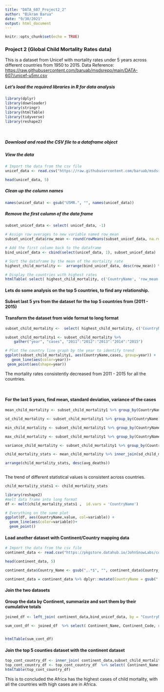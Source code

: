 ```yaml
---
title: "DATA_607_Project2_2"
author: "Bikram Barua"
date: "9/30/2021"
output: html_document
---
```


```r
knitr::opts_chunk$set(echo = TRUE)
```

### Project 2 (Global Child Mortality Rates data)
This is a dataset from Unicef with mortality rates under 5 years across different countries from 1950 to 2015.
Data Reference: <https://raw.githubusercontent.com/baruab/msdsrepo/main/DATA-607/unicef-u5mr.csv>


##### Let's load the required libraries in R for data analysis
```r
library(dplyr)
library(downloader)
library(stringr)
library(htmlTable)
library(tidyverse)
library(reshape2)
```

<br>

##### Download and read the CSV file to a dataframe object  
##### View the data  

```r

# Import the data from the csv file
unicef_data <- read.csv("https://raw.githubusercontent.com/baruab/msdsrepo/main/DATA-607/unicef-u5mr.csv", stringsAsFactors = FALSE)

head(unicef_data, 5) 

```


##### Clean up the column names

```r
names(unicef_data) <- gsub("U5MR.", "", names(unicef_data))

```


##### Remove the first column of the data frame

```r
subset_unicef_data <- select( unicef_data, -1)

# Assign row averages to new variable named row_mean
subset_unicef_data$row_mean <- round(rowMeans(subset_unicef_data, na.rm=TRUE),2)

# Add the first column back to the dataframe 
bind_unicef_data <- cbind(select(unicef_data, 1), subset_unicef_data)

# Sort the dataframe by the mean of the mortality rate 
highest_child_mortality <-  arrange(bind_unicef_data, desc(row_mean)) %>% head(5) 

# Display the countries with highest rates
htmlTable( select( highest_child_mortality, c('CountryName', 'row_mean')))

```

#### Lets do some analysis on the top 5 countries, to find any relationship.
#### Subset last 5 yrs from the dataset for the top 5 countries from (2011 - 2015)
#### Transform the dataset from wide format to long format
```r
subset_child_mortality <-  select( highest_child_mortality, c('CountryName', '2011','2012','2013', '2014','2015'))

subset_child_mortality1 <- subset_child_mortality %>%
    gather("year", "cases", "2011":"2012":"2013":"2014":"2015")

# Plot the country line graph by the year to identify trend 
ggplot(subset_child_mortality1, aes(CountryName,cases, group=year)) + 
   geom_line(aes(color=year))+
 geom_point(aes(shape=year))

```
The mortality rates consistently decreased from 2011 - 2015 for all the countries.

<br>

#### For the last 5 years, find mean, standard deviation, variance of the cases

```r
mean_child_mortality <- subset_child_mortality1 %>% group_by(CountryName) %>%  summarise(avg_deaths = mean(cases, na.rm=TRUE)) 

sd_child_mortality <- subset_child_mortality1 %>% group_by(CountryName) %>%  summarise(sd_deaths = sd(cases, na.rm=TRUE))

min_child_mortality <- subset_child_mortality1 %>% group_by(CountryName) %>%  summarise(min_deaths = min(cases, na.rm=TRUE))

max_child_mortality <- subset_child_mortality1 %>% group_by(CountryName) %>%  summarise(max_deaths = max(cases, na.rm=TRUE))

variance_child_mortality <- subset_child_mortality1 %>% group_by(CountryName) %>%  summarise(variance_deaths = var(cases, na.rm=TRUE))

child_mortality_stats <- mean_child_mortality %>% inner_join(sd_child_mortality, by = 'CountryName') %>% inner_join(min_child_mortality, by = 'CountryName') %>% inner_join(max_child_mortality, by = 'CountryName') %>% inner_join(variance_child_mortality, by = 'CountryName') 

arrange(child_mortality_stats, desc(avg_deaths)) 
  

```


The trend of different statistical values is consistent across countries.

```r
child_mortality_stats1 <- child_mortality_stats 

library(reshape2)
#melt data frame into long format
df <- melt(child_mortality_stats1 ,  id.vars = 'CountryName')

# Everything on the same plot
ggplot(df, aes(CountryName,value, col=variable)) + 
  geom_line(aes(color=variable))+
  geom_point()  

```


#### Load another dataset with Continent/Country mapping data 

```r

# Import the data from the csv file
continent_data <- read.csv("https://pkgstore.datahub.io/JohnSnowLabs/country-and-continent-codes-list/country-and-continent-codes-list-csv_csv/data/b7876b7f496677669644f3d1069d3121/country-and-continent-codes-list-csv_csv.csv", stringsAsFactors = FALSE)

head(continent_data, 5)

continent_data$Country_Name <- gsub(",.*$", "", continent_data$Country_Name)

continent_data = continent_data %>% dplyr::mutate(CountryName = gsub(",.*$", "", continent_data$Country_Name))

```

#### Join the two datasets
#### Group the data by Continent, summarize and sort them by their cumulative totals

```r
joined_df <- left_join( continent_data,bind_unicef_data, by = "CountryName")

sum_cont_df <- joined_df  %>% select( Continent_Name, Continent_Code, row_mean) %>% group_by( Continent_Code)  %>% mutate(sum_mean = sum(row_mean, na.rm=TRUE)) %>% summarize(sum_mean = max(sum_mean)) %>% arrange(desc(sum_mean))


htmlTable(sum_cont_df)
```


#### Join the top 5 counties dataset with the continent dataset

```r
top_cont_country_df <- inner_join( continent_data,subset_child_mortality, by = "CountryName")
top_cont_country_df <- top_cont_country_df  %>% select( Continent_Name, Continent_Code, CountryName) 
htmlTable(top_cont_country_df)
```

This is to concluded the Africa has the highest cases of child mortality, with all the countries with high cases are in Africa. 